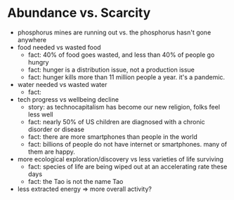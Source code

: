 # Abundance vs. Scarcity

- phosphorus mines are running out vs. the phosphorus hasn't gone anywhere
- food needed vs wasted food
  - fact: 40% of food goes wasted, and less than 40% of people go hungry
  - fact: hunger is a distribution issue, not a production issue
  - fact: hunger kills more than 11 million people a year. it's a pandemic.
- water needed vs wasted water
  - fact:
- tech progress vs wellbeing decline
  - story: as technocapitalism has become our new religion, folks feel less well
  - fact: nearly 50% of US children are diagnosed with a chronic disorder or disease
  - fact: there are more smartphones than people in the world
  - fact: billions of people do not have internet or smartphones. many of them are happy.
- more ecological exploration/discovery vs less varieties of life surviving
  - fact: species of life are being wiped out at an accelerating rate these days
  - fact: the Tao is not the name Tao
- less extracted energy => more overall activity?
